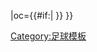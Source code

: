 {{fb team |t=拜罗伊特|tan=拜罗伊特足球俱乐部 |tc=GER |abb={{#if:{{{abb|}}}|BRT}} |oc={{#if:{{{oc|}}}|{{{oc}}} }} }}<!--
--><noinclude>[[Category:足球模板]]</noinclude>